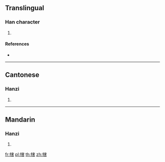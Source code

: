 ==Translingual==

===Han character===
{{Han char|rn=93|rad=牛|as=10|sn=14|four=23561|canj=HQJQR}}

# {{defn|Han|sort=牛10}}

====References====
* {{Han ref|kx=0703.240|dkj=20128|dj=1116.220|hdz=31818.010|uh=7297|ud=29335|bh=E2C7|bd=58055}}

----

==Cantonese==

===Hanzi===
{{yue-hanzi|jyut=|y=gaai3}}

# {{defn|lang=yue|sort=牛10}}

----

==Mandarin==

===Hanzi===
{{cmn-hanzi|pin=[[jiè]] ([[jie4]])|wg=chieh<sup>4</sup>}}

# {{defn|lang=cmn|sort=牛10}}

[[fr:犗]]
[[pl:犗]]
[[th:犗]]
[[zh:犗]]